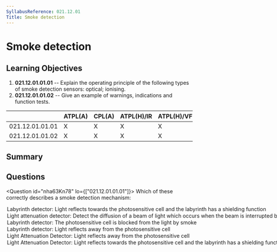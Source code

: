 ```yaml
---
SyllabusReference: 021.12.01
Title: Smoke detection
---
```


# Smoke detection

## Learning Objectives

1. **021.12.01.01.01** -- Explain the operating principle of the following types
   of smoke detection sensors: optical; ionising.
2. **021.12.01.01.02** -- Give an example of warnings, indications and function
   tests.

|                 | ATPL(A) | CPL(A) | ATPL(H)/IR | ATPL(H)/VFR | CPL(H) | IR  | CBIR(A) |
| --------------- | ------- | ------ | ---------- | ----------- | ------ | --- | ------- |
| 021.12.01.01.01 | X       | X      | X          | X           | X      |     |         |
| 021.12.01.01.02 | X       | X      | X          | X           | X      |     |         |

## Summary

## Questions

<Question id="nha63Kn78" lo={["021.12.01.01.01"]}>
  <Text variant="oneCorrect">
    Which of these correctly describes a smoke detection mechanism:
  </Text>
  <Option id="nha63Kn78-1" correct>
    Labyrinth detector: Light reflects towards the photosensitive cell and the
    labyrinth has a shielding function
  </Option>
  <Option id="nha63Kn78-2" correct>
    Light attenuation detector: Detect the diffusion of a beam of light which
    occurs when the beam is interrupted by smoke
  </Option>
  <Option id="nha63Kn78-3">
    Labyrinth detector: The photosensitive cell is blocked from the light by
    smoke
  </Option>
  <Option id="nha63Kn78-4">
    Labyrinth detector: Light reflects away from the photosensitive cell
  </Option>
  <Option id="nha63Kn78-5">
    Light Attenuation Detector: Light reflects away from the photosensitive cell
  </Option>
  <Option id="nha63Kn78-6">
    Light Attenuation Detector: Light reflects towards the photosensitive cell
    and the labyrinth has a shielding function
  </Option>
</Question>
